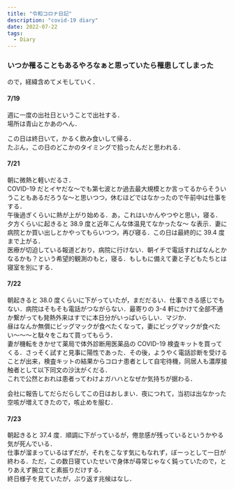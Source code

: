 ```yaml
---
title: "令和コロナ日記"
description: "covid-19 diary"
date: 2022-07-22
tags:
  - Diary
---
```


### いつか罹ることもあるやろなぁと思っていたら罹患してしまった

ので，経緯含めてメモしていく．

#### 7/19

週に一度の出社日ということで出社する．  
場所は青山とかあのへん．

この日は終日いて，かるく飲み食いして帰る．  
たぶん，この日のどこかのタイミングで拾ったんだと思われる．

#### 7/21

朝に微熱と軽いだるさ．  
COVID-19 だとイヤだな〜でも第七波とか過去最大規模とか言ってるからそういうこともあるだろうな〜と思いつつ，休むほどではなかったので午前中は仕事をする．  
午後過ぎくらいに熱が上がり始める．あ，これはいかんやつやと思い，寝る．  
夕方くらいに起きると 38.9 度と近年こんな体温見てなかったな〜 な表示．妻に病院とか買い出しとかやってもらいつつ，再び寝る．この日は最終的に 39.4 度まで上がる．  
医療が切迫している報道どおり，病院に行けない．朝イチで電話すればなんとかなるかも？という希望的観測のもと，寝る．もしもに備えて妻と子どもたちとは寝室を別にする．

#### 7/22

朝起きると 38.0 度くらいに下がっていたが，まだだるい．仕事できる感じでもない．病院はそもそも電話がつながらない．最寄りの 3-4 軒にかけて全部不通か繋がっても発熱外来はすでに本日分がいっぱいらしい．マジか．  
昼はなんか無償にビッグマックが食べたくなって，妻にビッグマックが食べたい〜〜〜と駄々をこねて買ってもらう．  
妻が機転をきかせて薬局で体外診断用医薬品の COVID-19 検査キットを買ってくる．さっそく試すと見事に陽性であった．その後，ようやく電話診断を受けることが出来，検査キットの結果からコロナ患者として自宅待機，同居人も濃厚接触者として以下同文の沙汰がくだる．    
これで公然とおれは患者ってわけよガハハとなぜか気持ちが据わる．

会社に報告してだらだらしてこの日はおしまい．夜につれて，当初は出なかった空咳が増えてきたので，咳止めを服む．


#### 7/23

朝起きると 37.4 度．順調に下がっているが，倦怠感が残っているというかやる気が死んでいる．  
仕事が溜まっているはずだが，それをこなす気にもなれず，ぼーっとして一日が終わる．ただ，この数日寝ていたせいで身体が尋常じゃなく鈍っていたので，とりあえず腕立てと素振りだけする．  
終日様子を見ていたが，ぶり返す兆候はなし．

